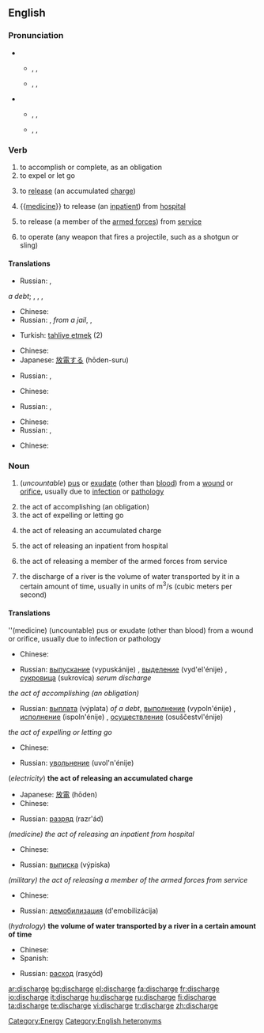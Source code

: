 ==English==

===Pronunciation===
*{{a|RP}}
** {{qualifier|verb}} {{enPR|dĭschäj'}}, {{IPA|/dɪsˈtʃɑːdʒ/}}, {{SAMPA|/dIs"tSA:dZ/}}
** {{qualifier|noun}} {{enPR|dĭs'chäj}}, {{IPA|/ˈdɪstʃɑːdʒ/}}, {{SAMPA|/"dIstSA:dZ/}}
* {{a|US}}
** {{qualifier|verb}} {{enPR|dĭschärj'}}, {{IPA|/dɪsˈtʃɑrdʒ/}}, {{SAMPA|/dIs"tSArdZ/}}
** {{qualifier|noun}} {{enPR|dĭs'chärj}}, {{IPA|/ˈdɪstʃɑrdʒ/}}, {{SAMPA|/"dIstSArdZ/}}

===Verb===
{{en-verb|discharg|ing}}

# to accomplish or complete, as an obligation
# to expel or let go
# {{electricity}} to [[release]] (an accumulated [[charge]])
# {{[[medicine]]}} to release (an [[inpatient]]) from [[hospital]]
# {{military}} to release (a member of the [[armed forces]]) from [[service]]
# to operate (any weapon that fires a projectile, such as a shotgun or sling)

====Translations====
{{rfc-tsort|unknown line format:  t ru выплатить sc=Cyrl tr=výplatit'   pf  ''a debt'';  t ru выполнять sc=Cyrl tr=vypoln'át'   impf ,  t ru выполнить sc=Cyrl tr=výpolnit'   pf ,  t ru осуществлять sc=Cyrl tr=osuš'estvl'át'   impf ,  t ru осуществить sc=Cyrl tr=osuš'estv'ít'   pf }}
{{trans-top|to accomplish or complete, as an obligation}}
{{trans-mid}}
* Russian: {{t|ru|выплачивать|sc=Cyrl|vypl'áčivat'}} {{impf}},
{{t|ru|выплатить|sc=Cyrl|tr=výplatit'}} {{pf}} ''a debt''; {{t|ru|выполнять|sc=Cyrl|tr=vypoln'át'}} {{impf}}, {{t|ru|выполнить|sc=Cyrl|tr=výpolnit'}} {{pf}}, {{t|ru|осуществлять|sc=Cyrl|tr=osuš'estvl'át'}} {{impf}}, {{t|ru|осуществить|sc=Cyrl|tr=osuš'estv'ít'}} {{pf}}
{{trans-bottom}}

{{trans-top|to expel or let go}}
* Chinese: {{t|cmn|排放|sc=Hani|xs=Mandarin}}{{t|cmn|釋放|sc=Hani|xs=Mandarin}}{{t|cmn|免職|sc=Hani|xs=Mandarin}}
* Russian: {{t|ru|освобождать|sc=Cyrl|tr=osvoboždát'}} {{impf}}, {{t|ru|освободить|sc=Cyrl|tr=osvobodít'}} {{pf}} ''from a jail'', {{t|ru|увольнять|sc=Cyrl|tr=uvol'n'át'}} {{impf}}, {{t|ru|уволить|sc=Cyrl|tr=uvólit'}} {{pf}}
{{trans-mid}}
* Turkish: [[tahliye etmek]] (2)
{{trans-bottom}}

{{trans-top|(electricity) the act of releasing an accumulated charge}}
* Chinese: {{t|cmn|放電|sc=Hani|xs=Mandarin}}
* Japanese: [[放電]]する (hōden-suru)
{{trans-mid}}
* Russian: {{t|ru|разряжать|sc=Cyrl|tr=razr'ažát'}} {{impf}}, {{t|ru|разрядить|sc=Cyrl|tr=razr'adít'}} {{pf}}
{{trans-bottom}}

{{trans-top|{{medicine}} to release (an inpatient) from hospital}}
* Chinese: {{t|cmn|使出院|sc=Hani|xs=Mandarin}}
{{trans-mid}}
* Russian: {{t|ru|выписывать|sc=Cyrl|tr=vyp'ísyvat'}} {{impf}}, {{t|ru|выписать|sc=Cyrl|tr=výpisat'}} {{pf}}
{{trans-bottom}}

{{trans-top|(military) to release (a member of the armed forces) from service}}
* Chinese: {{t|cmn|釋放|sc=Hani|xs=Mandarin}}{{t|cmn|使退役|sc=Hani|xs=Mandarin}}{{t|cmn|使退伍|sc=Hani|xs=Mandarin}}
* Russian: {{t|ru|демобилизовывать|sc=Cyrl|tr=d'emobilizóvyvat'}} {{impf}}, {{t|ru|демобилизовать|sc=Cyrl|tr=d'emobilizovát'}} {{pf}}
{{trans-mid}}
{{trans-bottom}}

{{trans-top|to operate (any weapon that fires a projectile, such as a shotgun or sling)}}
* Chinese: {{t|cmn|發射|sc=Hani|xs=Mandarin}}
{{trans-mid}}
{{trans-bottom}}

===Noun===
{{en-noun|s|-}}
{{wikipedia}}

# {{symptom}} (''uncountable'') [[pus]] or [[exudate]] (other than [[blood]]) from a [[wound]] or [[orifice]], usually due to [[infection]] or [[pathology]]
# the act of accomplishing (an obligation)
# the act of expelling or letting go
# {{electricity}} the act of releasing an accumulated charge
# {{medicine}} the act of releasing an inpatient from hospital
# {{military}} the act of releasing a member of the armed forces from service
# {{hydrology}} the discharge of a river is the volume of water transported by it in a certain amount of time, usually in units of m<sup>3</sup>/s (cubic meters per second)

====Translations====
''(medicine) (uncountable) pus or exudate (other than blood) from a wound or orifice, usually due to infection or pathology
{{top}}
* Chinese: {{t|cmn|流出|sc=Hani|xs=Mandarin}}
{{mid}}
* Russian: [[выпускание]] (vypuskánije) {{n}}, [[выделение]] (vyd'el'énije) {{n}}, [[сукровица]] (sukrovíca) {{f}} ''serum discharge''
{{bottom}}

''the act of accomplishing (an obligation)''
{{top}}
{{mid}}
* Russian: [[выплата]] (výplata) {{f}} ''of a debt'', [[выполнение]] (vypoln'énije) {{n}}, [[исполнение]] (ispoln'énije) {{n}}, [[осуществление]] (osuščestvl'énije) {{n}}
{{bottom}}

''the act of expelling or letting go''
{{top}}
* Chinese: {{t|cmn|免職|sc=Hani|xs=Mandarin}}
{{mid}}
* Russian: [[увольнение]] (uvol'n'énije) {{n}}
{{bottom}}

(''electricity'') '''the act of releasing an accumulated charge'''
{{top}}
* Japanese: [[放電]] (hōden)
* Chinese: {{t|cmn|放電|sc=Hani|xs=Mandarin}}
{{mid}}
* Russian: [[разряд]] (razr'ád) {{m}}
{{bottom}}

''(medicine) the act of releasing an inpatient from hospital''
{{top}}
* Chinese: {{t|cmn|出院|sc=Hani|xs=Mandarin}}
{{mid}}
* Russian: [[выписка]] (výpiska) {{f}}
{{bottom}}

''(military) the act of releasing a member of the armed forces from service ''
{{top}}
* Chinese: {{t|cmn|釋放|sc=Hani|xs=Mandarin}}{{t|cmn|退役|sc=Hani|xs=Mandarin}}{{t|cmn|退伍|sc=Hani|xs=Mandarin}}
{{mid}}
* Russian: [[демобилизация]] (d'emobilizácija) {{f}}
{{bottom}}

(''hydrology'') '''the volume of water transported by a river in a certain amount of time'''
{{top}}
* Chinese: {{t|cmn|流出量|sc=Hani|xs=Mandarin}}
* Spanish: {{t+|es|caudal}}
{{mid}}
* Russian: [[расход]] (rasχód) {{m}}
{{bottom}}

[[Category:Energy]]
[[Category:English heteronyms]]

[[ar:discharge]]
[[bg:discharge]]
[[el:discharge]]
[[fa:discharge]]
[[fr:discharge]]
[[io:discharge]]
[[it:discharge]]
[[hu:discharge]]
[[ru:discharge]]
[[fi:discharge]]
[[ta:discharge]]
[[te:discharge]]
[[vi:discharge]]
[[tr:discharge]]
[[zh:discharge]]